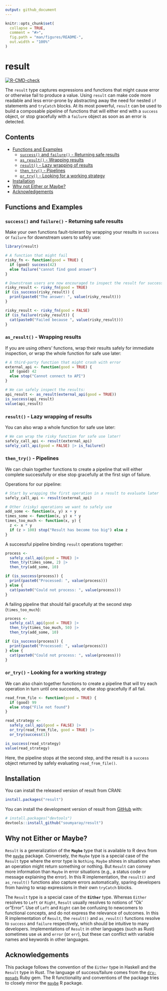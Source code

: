 ```yaml
---
output: github_document
---
```


<!-- README.md is generated from README.Rmd. Please edit that file -->
<!-- Use devtools::build_readme() to render README.Rmd to README.md -->
```r
knitr::opts_chunk$set(
  collapse = TRUE,
  comment = "#>",
  fig.path = "man/figures/README-",
  out.width = "100%"
)
```

# result

<!-- badges: start -->
[![R-CMD-check](https://github.com/soumyaray/result/actions/workflows/R-CMD-check.yaml/badge.svg)](https://github.com/soumyaray/result/actions/workflows/R-CMD-check.yaml)
<!-- badges: end -->

The `result` type captures expressions and functions that might cause error or 
otherwise fail to produce a value. Using `result` can make code more readable
and less error-prone by abstracting away the need for nested `if` statements and
`tryCatch` blocks. At its most powerful, `result` can be used to build a
composable pipeline of functions that will either end with a `success` object, 
or stop gracefully with a `failure` object as soon as an error is detected.

## Contents

- [Functions and Examples](#functions-and-examples)
  - [`success()` and `failure()` - Returning safe results](#success-and-failure---returning-safe-results)
  - [`as_result()` - Wrapping results](#as_result---wrapping-results)
  - [`result()` - Lazy wrapping of results](#result---lazy-wrapping-of-results)
  - [`then_try()` - Pipelines](#then_try---pipelines)
  - [`or_try()` - Looking for a working strategy](#or_try---looking-for-a-working-strategy)
- [Installation](#installation)
- [Why not Either or Maybe?](#why-not-either-or-maybe)
- [Acknowledgements](#acknowledgements)

## Functions and Examples

### `success()` and `failure()` - Returning safe results

Make your own functions fault-tolerant by wrapping your results in `success` 
or `failure` for downstream users to safely use:

``` r
library(result)

# A function that might fail
risky_fn <- function(good = TRUE) {
  if (good) success(42)
  else failure("cannot find good answer")
}

# Downstream users are now encouraged to inspect the result for success
risky_result <- risky_fn(good = TRUE)
if (is_success(risky_result)) {
  print(paste0("The answer: ", value(risky_result)))
}

risky_result <- risky_fn(good = FALSE)
if (is_failure(risky_result)) {
  cat(paste0("Failed because ", value(risky_result)))
}
```


### `as_result()` - Wrapping results

If you are using others' functions, wrap their results safely for immediate
inspection, or wrap the whole function for safe use later:

``` r
# A third-party function that might crash with error
external_api <- function(good = TRUE) {
  if (good) 42
  else stop("Cannot connect to API")
}

# We can safely inspect the results:
api_result <- as_result(external_api(good = TRUE))
is_success(api_result)
value(api_result)
```

### `result()` - Lazy wrapping of results

You can also wrap a whole function for safe use later:

``` r
# We can wrap the risky function for safe use later!
safely_call_api <- result(external_api)
safely_call_api(good = FALSE) |> is_failure()
```

### `then_try()` - Pipelines

We can chain together functions to create a pipeline that will either complete
successfully or else stop gracefully at the first sign of failure.

Operations for our pipeline:
``` r
# Start by wrapping the first operation in a result to evaluate later
safely_call_api <- result(external_api)

# Other (risky) operations we want to safely use
add_some <- function(x, y) x + y
times_some <- function(x, y) x * y
times_too_much <- function(x, y) {
  z <- x * y
  if (z > 100) stop("Result has become too big") else z
}
```

A successful pipeline binding `result` operations together:

``` r
process <-
  safely_call_api(good = TRUE) |>
  then_try(times_some, 2) |>
  then_try(add_some, 10)

if (is_success(process)) {
  print(paste0("Processed: ", value(process)))
} else {
  cat(paste0("Could not process: ", value(process)))
}
```

A failing pipeline that should fail gracefully at the second step (`times_too_much`):

``` r
process <-
  safely_call_api(good = TRUE) |>
  then_try(times_too_much, 50) |>
  then_try(add_some, 10)

if (is_success(process)) {
  print(paste0("Processed: ", value(process)))
} else {
  cat(paste0("Could not process: ", value(process)))
}
```

### `or_try()` - Looking for a working strategy

We can also chain together functions to create a pipeline that will try each
operation in turn until one succeeds, or else stop gracefully if all fail.

``` r
read_from_file <- function(good = TRUE) {
  if (good) 99
  else stop("File not found")
}

read_strategy <-
  safely_call_api(good = FALSE) |>
  or_try(read_from_file, good = TRUE) |>
  or_try(success(1))

is_success(read_strategy)
value(read_strategy)
```

Here, the pipeline stops at the second step, and the result is a `success` object
returned by safely evaluating `read_from_file()`.

## Installation

You can install the released version of result from CRAN:
``` r
install.packages("result")
```

You can install the development version of result from 
[GitHub](https://github.com/soumyaray/result) with:

``` r
# install.packages("devtools")
devtools::install_github("soumyaray/result")
```

## Why not Either or Maybe?

`Result` is a generalization of the **`Maybe`** type that is available to R devs from
the [`maybe`](https://github.com/armcn/maybe) package. Conversely, the `Maybe` type 
is a special case of the `Result` type where the error type is `Nothing`. `Maybe` 
shines in situations when an operation might return something or nothing.
But `Result` can convey more information than `Maybe` in error situations 
(e.g., a status code or message explaining the error). In this R implementation,
the `result()` and `as_result()` functions also capture errors automatically, 
sparing developers from having to wrap expressions in their own `tryCatch` blocks.

The `Result` type is a special case of the **`Either`** type. 
Whereas `Either` resolves to `Left` or `Right`, `Result` usually resolves to 
notions of "Ok' or "Error". Use of `Left` and `Right` can be confusing to 
newcomers to functional concepts, and do not express the relevance of outcomes. 
In this R implementation of `Result`, the `result()` and `as_result()` functions
resolve to `success` and `failure` respectively, which should be intuitive to 
many developers. Implementations of `Result` in other languages (such as Rust)
sometimes use `ok` and `error` (or `err`), but these can conflict with 
variable names and keywords in other languages.

## Acknowledgements

This package follows the convention of the `Either` type in Haskell and the `Result` type in Rust.
The language of success/failure comes from the [`dry-monads`](https://dry-rb.org/gems/dry-monads) Ruby gem.
The R functionality and conventions of the package tries to closely mirror the [`maybe`](https://github.com/armcn/maybe) R package.
